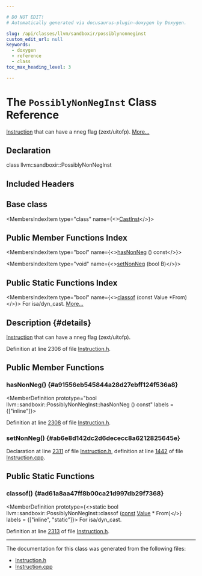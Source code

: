 ```yaml
---

# DO NOT EDIT!
# Automatically generated via docusaurus-plugin-doxygen by Doxygen.

slug: /api/classes/llvm/sandboxir/possiblynonneginst
custom_edit_url: null
keywords:
  - doxygen
  - reference
  - class
toc_max_heading_level: 3

---
```





# The `PossiblyNonNegInst` Class Reference

<DoxygenPage pluginConfig={pluginConfig}>

<a href="/docs/api/classes/llvm/sandboxir/instruction">Instruction</a> that can have a nneg flag (zext/uitofp). <a href="#details">More...</a>

## Declaration

<CodeBlock>class llvm::sandboxir::PossiblyNonNegInst</CodeBlock>

## Included Headers

<IncludesList>
<IncludesListItem
  filePath="llvm/SandboxIR/Instruction.h"
  permalink="/docs/api/files/include/include/llvm/include/llvm/sandboxir/instruction-h"
  isLocal="true" />
</IncludesList>

## Base class

<MembersIndex>

<MembersIndexItem
  type="class"
  name={<><a href="/docs/api/classes/llvm/sandboxir/castinst">CastInst</a></>}>
</MembersIndexItem>

</MembersIndex>

## Public Member Functions Index

<MembersIndex>

<MembersIndexItem
  type="bool"
  name={<><a href="#a91556eb545844a28d27ebff124f536a8">hasNonNeg</a> () const</>}>
</MembersIndexItem>

<MembersIndexItem
  type="void"
  name={<><a href="#ab6e8d142dc2d6dececc8a6212825645e">setNonNeg</a> (bool B)</>}>
</MembersIndexItem>

</MembersIndex>

## Public Static Functions Index

<MembersIndex>

<MembersIndexItem
  type="bool"
  name={<><a href="#ad61a8aa47ff8b00ca21d997db29f7368">classof</a> (const Value &#42;From)</>}>
For isa/dyn&#95;cast. <a href="#ad61a8aa47ff8b00ca21d997db29f7368">More...</a>
</MembersIndexItem>

</MembersIndex>

## Description {#details}

<a href="/docs/api/classes/llvm/sandboxir/instruction">Instruction</a> that can have a nneg flag (zext/uitofp).

Definition at line 2306 of file <a href="/docs/api/files/include/include/llvm/include/llvm/sandboxir/instruction-h">Instruction.h</a>.

<SectionDefinition>

## Public Member Functions

### hasNonNeg() {#a91556eb545844a28d27ebff124f536a8}

<MemberDefinition
  prototype="bool llvm::sandboxir::PossiblyNonNegInst::hasNonNeg () const"
  labels = {["inline"]}>

Definition at line <a href="/docs/api/files/include/include/llvm/include/llvm/sandboxir/instruction-h/#l02308">2308</a> of file <a href="/docs/api/files/include/include/llvm/include/llvm/sandboxir/instruction-h">Instruction.h</a>.
</MemberDefinition>

### setNonNeg() {#ab6e8d142dc2d6dececc8a6212825645e}

<MemberDefinition
  prototype="void llvm::sandboxir::PossiblyNonNegInst::setNonNeg (bool B)">

Declaration at line <a href="/docs/api/files/include/include/llvm/include/llvm/sandboxir/instruction-h/#l02311">2311</a> of file <a href="/docs/api/files/include/include/llvm/include/llvm/sandboxir/instruction-h">Instruction.h</a>, definition at line <a href="/docs/api/files/lib/lib/sandboxir/instruction-cpp/#l01442">1442</a> of file <a href="/docs/api/files/lib/lib/sandboxir/instruction-cpp">Instruction.cpp</a>.
</MemberDefinition>

</SectionDefinition>

<SectionDefinition>

## Public Static Functions

### classof() {#ad61a8aa47ff8b00ca21d997db29f7368}

<MemberDefinition
  prototype={<>static bool llvm::sandboxir::PossiblyNonNegInst::classof (<a href="/docs/api/files/lib/lib/target/lib/target/aarch64/aarch64promoteconstant-cpp/#a90f8350fecae261c25be85d38b451bff">const</a> <a href="/docs/api/classes/llvm/sandboxir/value">Value</a> &#42; From)</>}
  labels = {["inline", "static"]}>
For isa/dyn&#95;cast.

Definition at line <a href="/docs/api/files/include/include/llvm/include/llvm/sandboxir/instruction-h/#l02313">2313</a> of file <a href="/docs/api/files/include/include/llvm/include/llvm/sandboxir/instruction-h">Instruction.h</a>.
</MemberDefinition>

</SectionDefinition>

<hr/>

The documentation for this class was generated from the following files:

<ul>
<li><a href="/docs/api/files/include/include/llvm/include/llvm/sandboxir/instruction-h">Instruction.h</a></li>
<li><a href="/docs/api/files/lib/lib/sandboxir/instruction-cpp">Instruction.cpp</a></li>
</ul>

</DoxygenPage>
